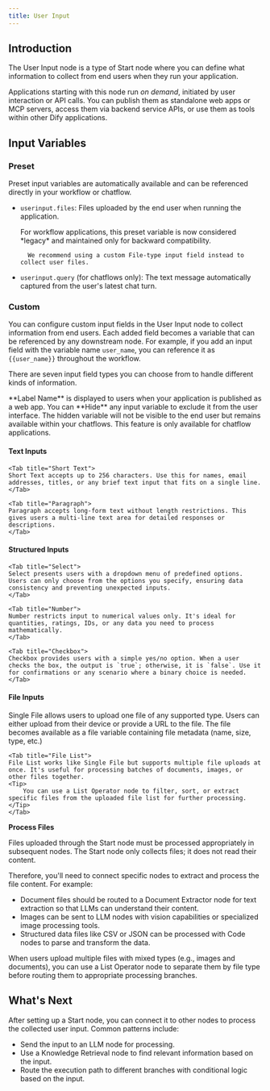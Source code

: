 ```yaml
---
title: User Input
---
```


## Introduction

The User Input node is a type of Start node where you can define what information to collect from end users when they run your application.

Applications starting with this node run *on demand*, initiated by user interaction or API calls. You can publish them as standalone web apps or MCP servers, access them via backend service APIs, or use them as tools within other Dify applications.

## Input Variables

### Preset

Preset input variables are automatically available and can be referenced directly in your workflow or chatflow.

- `userinput.files`: Files uploaded by the end user when running the application.

    <Note>
        For workflow applications, this preset variable is now considered *legacy* and maintained only for backward compatibility. 
        
        We recommend using a custom File-type input field instead to collect user files.
    </Note>

- `userinput.query` (for chatflows only): The text message automatically captured from the user's latest chat turn.

### Custom

You can configure custom input fields in the User Input node to collect information from end users. Each added field becomes a variable that can be referenced by any downstream node. For example, if you add an input field with the variable name `user_name`, you can reference it as `{{user_name}}` throughout the workflow.

There are seven input field types you can choose from to handle different kinds of information.

<Info>
    **Label Name** is displayed to users when your application is published as a web app.
</Info>

<Tip>
    You can **Hide** any input variable to exclude it from the user interface. The hidden variable will not be visible to the end user but remains available within your chatflows. This feature is only available for chatflow applications.
</Tip>

#### Text Inputs

<Tabs>

    <Tab title="Short Text">
    Short Text accepts up to 256 characters. Use this for names, email addresses, titles, or any brief text input that fits on a single line.
    </Tab>

    <Tab title="Paragraph">
    Paragraph accepts long-form text without length restrictions. This gives users a multi-line text area for detailed responses or descriptions.
    </Tab>
</Tabs>

#### Structured Inputs

<Tabs>

    <Tab title="Select">
    Select presents users with a dropdown menu of predefined options. Users can only choose from the options you specify, ensuring data consistency and preventing unexpected inputs.
    </Tab>

    <Tab title="Number">
    Number restricts input to numerical values only. It's ideal for quantities, ratings, IDs, or any data you need to process mathematically.
    </Tab>

    <Tab title="Checkbox">
    Checkbox provides users with a simple yes/no option. When a user checks the box, the output is `true`; otherwise, it is `false`. Use it for confirmations or any scenario where a binary choice is needed. 
    </Tab>
</Tabs>

#### File Inputs

<Tabs>
    <Tab title="Single File">
    Single File allows users to upload one file of any supported type. Users can either upload from their device or provide a URL to the file. The file becomes available as a file variable containing file metadata (name, size, type, etc.)
    </Tab>

    <Tab title="File List">
    File List works like Single File but supports multiple file uploads at once. It's useful for processing batches of documents, images, or other files together.
    <Tip>
        You can use a List Operator node to filter, sort, or extract specific files from the uploaded file list for further processing.
    </Tip>
    </Tab>
</Tabs>

**Process Files**

Files uploaded through the Start node must be processed appropriately in subsequent nodes. The Start node only collects files; it does not read their content.

Therefore, you'll need to connect specific nodes to extract and process the file content. For example:

- Document files should be routed to a Document Extractor node for text extraction so that LLMs can understand their content.
- Images can be sent to LLM nodes with vision capabilities or specialized image processing tools.
- Structured data files like CSV or JSON can be processed with Code nodes to parse and transform the data.

<Tip>
    When users upload multiple files with mixed types (e.g., images and documents), you can use a List Operator node to separate them by file type before routing them to appropriate processing branches.
</Tip>

## What's Next

After setting up a Start node, you can connect it to other nodes to process the collected user input. Common patterns include:

- Send the input to an LLM node for processing.
- Use a Knowledge Retrieval node to find relevant information based on the input.
- Route the execution path to different branches with conditional logic based on the input.